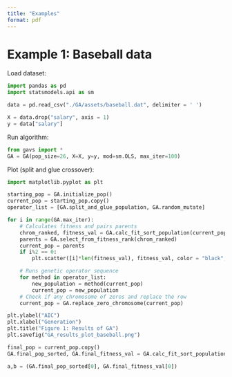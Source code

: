 ```yaml
---
title: "Examples"
format: pdf
---
```


# Example 1: Baseball data 

Load dataset:
```python
import pandas as pd 
import statsmodels.api as sm

data = pd.read_csv("./GA/assets/baseball.dat", delimiter = ' ')

X = data.drop("salary", axis = 1)
y = data["salary"]
```

Run algorithm:
```python
from gavs import *
GA = GA(pop_size=26, X=X, y=y, mod=sm.OLS, max_iter=100)
```


Plot (split and glue crossover):
```python
import matplotlib.pyplot as plt

starting_pop = GA.initialize_pop()
current_pop = starting_pop.copy()
operator_list = [GA.split_and_glue_population, GA.random_mutate]

for i in range(GA.max_iter):
    # Calculates fitness and pairs parents
    chrom_ranked, fitness_val = GA.calc_fit_sort_population(current_pop)
    parents = GA.select_from_fitness_rank(chrom_ranked)
    current_pop = parents
    if i%2 == 0:
        plt.scatter([i]*len(fitness_val), fitness_val, color = "black", s=12)

    # Runs genetic operator sequence
    for method in operator_list:
        new_population = method(current_pop)
        current_pop = new_population
    # Check if any chromosome of zeros and replace the row
    current_pop = GA.replace_zero_chromosome(current_pop)    

plt.ylabel("AIC")
plt.xlabel("Generation")
plt.title("Figure 1: Results of GA")
plt.savefig("GA_results_plot_baseball.png")

final_pop = current_pop.copy()
GA.final_pop_sorted, GA.final_fitness_val = GA.calc_fit_sort_population(final_pop)

a,b = (GA.final_pop_sorted[0], GA.final_fitness_val[0])
```